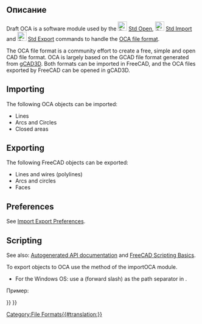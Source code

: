 <languages/>

<div class="mw-translate-fuzzy">
{{Docnav/ru
|[[Draft_SVG/ru|SVG]]
|[[Draft_DAT/ru|Airfoil Data Format .DAT]]
|[[Draft_Workbench/ru|Draft Module]]
|IconL=
|IconR=
|IconC=Workbench_Draft.svg
}}
</div>

{{TOCright}}

==Описание==

Draft OCA is a software module used by the [[File:Std_Open.svg|24px]] [[Std_Open|Std Open]], [[File:Std_Import.svg|24px]] [[Std_Import|Std Import]] and [[File:Std_Export.svg|24px]] [[Std_Export|Std Export]] commands to handle the [http://groups.google.com/group/open_cad_format OCA file format].

The OCA file format is a community effort to create a free, simple and open CAD file format. OCA is largely based on the GCAD file format generated from [http://www.gcad3d.org/ gCAD3D]. Both formats can be imported in FreeCAD, and the OCA files exported by FreeCAD can be opened in gCAD3D.

==Importing==

The following OCA objects can be imported:
* Lines
* Arcs and Circles
* Closed areas

==Exporting==

The following FreeCAD objects can be exported:
* Lines and wires (polylines)
* Arcs and circles
* Faces

==Preferences==

See [[Import_Export_Preferences|Import Export Preferences]].

==Scripting==

See also: [https://freecad.github.io/SourceDoc/ Autogenerated API documentation] and [[FreeCAD Scripting Basics|FreeCAD Scripting Basics]].

To export objects to OCA use the {{incode|export}} method of the importOCA module.

{{Code|code=
importOCA.export(exportList, filename)
}}

* For the Windows OS: use a {{FileName|/}} (forward slash) as the path separator in {{Incode|filename}}.

Пример:

{{Code|code=
import FreeCAD as App
import Draft
import importOCA

doc = App.newDocument()

polygon1 = Draft.make_polygon(3, radius=500)
polygon2 = Draft.make_polygon(5, radius=1500)

doc.recompute()

objects = [polygon1, polygon2]
importOCA.export(objects, "/home/user/Pictures/myfile.oca")
}}


<div class="mw-translate-fuzzy">
{{Docnav/ru
|[[Draft_SVG/ru|SVG]]
|[[Draft_DAT/ru|Airfoil Data Format .DAT]]
|[[Draft_Workbench/ru|Draft Module]]
|IconL=
|IconR=
|IconC=Workbench_Draft.svg
}}
</div>

{{Draft Tools navi{{#translation:}}}}
{{Userdocnavi{{#translation:}}}}
[[Category:File Formats{{#translation:}}]]